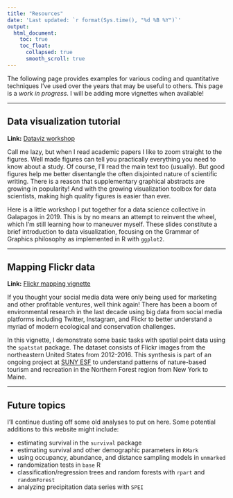 ```yaml
---
title: "Resources"
date: 'Last updated: `r format(Sys.time(), "%d %B %Y")`'
output:
  html_document:
    toc: true
    toc_float:
      collapsed: true
      smooth_scroll: true
---
```


The following page provides examples for various coding and quantitative techniques I've used over the years that may be useful to others. This page is a *work in progress*. I will be adding more vignettes when available!

***

## Data visualization tutorial

**Link:** [Dataviz workshop](dataviz_part1_HBG.html){target="_blank" rel="noopener"}

Call me lazy, but when I read academic papers I like to zoom straight to the figures. Well made figures can tell you practically everything you need to know about a study. Of course, I'll read the main text too (usually). But good figures help me better disentangle the often disjointed nature of scientific writing. There is a reason that supplementary graphical abstracts are growing in popularity! And with the growing visualization toolbox for data scientists, making high quality figures is easier than ever.

Here is a little workshop I put together for a data science collective in Galapagos in 2019. This is by no means an attempt to reinvent the wheel, which I'm still learning how to maneuver myself. These slides constitute a brief introduction to data visualization, focusing on the Grammar of Graphics philosophy as implemented in R with `ggplot2`.

***

## Mapping Flickr data 

**Link:** [Flickr mapping vignette](Flickr_hotspot_mapping.html){target="_blank" rel="noopener"}

If you thought your social media data were only being used for marketing and other profitable ventures, well think again! There has been a boom of environmental research in the last decade using big data from social media platforms including Twitter, Instagram, and Flickr to better understand a myriad of modern ecological and conservation challenges.

In this vignette, I demonstrate some basic tasks with spatial point data using the `spatstat` package. The dataset consists of Flickr images from the northeastern United States from 2012-2016. This synthesis is part of an ongoing project at [SUNY ESF](https://www.esf.edu/socialmediastudy/) to understand patterns of nature-based tourism and recreation in the Northern Forest region from New York to Maine.

***

## Future topics

I'll continue dusting off some old analyses to put on here. Some potential additions to this website might include:

- estimating survival in the `survival` package
- estimating survival and other demographic parameters in `RMark`
- using occupancy, abundance, and distance sampling models in `unmarked`
- randomization tests in `base` R
- classification/regression trees and random forests with `rpart` and `randomForest`
- analyzing precipitation data series with `SPEI`
